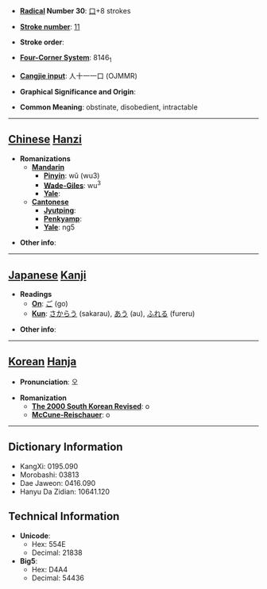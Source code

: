 * '''[[Wiktionary:Chinese radical index| Radical]] Number 30''': [[Wiktionary:Chinese radical index 口|口]]+8 strokes

* '''[[Wiktionary:Chinese total strokes index|Stroke number]]''': [[Wiktionary:Chinese total strokes index 11|11]]

* '''Stroke order''': 

* '''[[Wiktionary:Chinese four corner index|Four-Corner System]]''': 8146<sub>1</sub>

* '''[[Wiktionary:Chinese Cangjie index|Cangjie input]]''': 人十一一口 (OJMMR)

* '''Graphical Significance and Origin''': 

* '''Common Meaning''': obstinate, disobedient, intractable

----

== [[Chinese]] [[Hanzi]] ==

* '''Romanizations'''
** '''[[Mandarin]]'''
*** '''[[Pinyin]]''': wǔ (wu3)
*** '''[[Wade-Giles]]''': wu<sup>3</sup>
*** '''[[Yale]]''': 
** '''[[Cantonese]]'''
*** '''[[Jyutping]]''':
*** '''[[Penkyamp]]''': 
*** '''[[Yale]]''': ng5

* '''Other info''': 

----

== [[Japanese]] [[Kanji]] ==

* '''Readings'''
** '''[[On]]''': [[ご]] (go)
** '''[[Kun]]''': [[さからう]] (sakarau), [[あう]] (au), [[ふれる]] (fureru)

* '''Other info''':  

----

== [[Korean]] [[Hanja]] ==

* '''Pronunciation''': 오

* '''Romanization'''
** '''[[The 2000 South Korean Revised Romanization|The 2000 South Korean Revised]]''': o
** '''[[McCune-Reischauer]]''': o

----

== Dictionary Information ==

* KangXi: 0195.090
* Morobashi: 03813
* Dae Jaweon: 0416.090
* Hanyu Da Zidian: 10641.120

== Technical Information ==

* '''Unicode''':
** Hex: 554E
** Decimal: 21838
* '''Big5''':
** Hex: D4A4
** Decimal: 54436